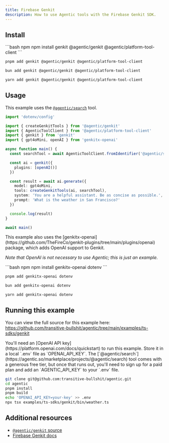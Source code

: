 ```yaml
---
title: Firebase Genkit
description: How to use Agentic tools with the Firebase Genkit SDK.
---
```


## Install

<CodeGroup>
```bash npm
npm install genkit @agentic/genkit @agentic/platform-tool-client
```

```bash pnpm
pnpm add genkit @agentic/genkit @agentic/platform-tool-client
```

```bash bun
bun add genkit @agentic/genkit @agentic/platform-tool-client
```

```bash yarn
yarn add genkit @agentic/genkit @agentic/platform-tool-client
```

</CodeGroup>

## Usage

This example uses the [`@agentic/search`](https://agentic.so/marketplace/projects/@agentic/search) tool.

```ts
import 'dotenv/config'

import { createGenkitTools } from '@agentic/genkit'
import { AgenticToolClient } from '@agentic/platform-tool-client'
import { genkit } from 'genkit'
import { gpt4oMini, openAI } from 'genkitx-openai'

async function main() {
  const searchTool = await AgenticToolClient.fromIdentifier('@agentic/search')

  const ai = genkit({
    plugins: [openAI()]
  })

  const result = await ai.generate({
    model: gpt4oMini,
    tools: createGenkitTools(ai, searchTool),
    system: 'You are a helpful assistant. Be as concise as possible.',
    prompt: 'What is the weather in San Francisco?'
  })

  console.log(result)
}

await main()
```

<Expandable title="Additional dependencies">
This example also uses the [genkitx-openai](https://github.com/TheFireCo/genkit-plugins/tree/main/plugins/openai) package, which adds OpenAI support to Genkit.

_Note that OpenAI is not necessary to use Agentic; this is just an example._

<CodeGroup>
```bash npm
npm install genkitx-openai dotenv
```

```bash pnpm
pnpm add genkitx-openai dotenv
```

```bash bun
bun add genkitx-openai dotenv
```

```bash yarn
yarn add genkitx-openai dotenv
```

</CodeGroup>
</Expandable>

## Running this example

You can view the full source for this example here: https://github.com/transitive-bullshit/agentic/tree/main/examples/ts-sdks/genkit

<Info>
  You'll need an [OpenAI API key](https://platform.openai.com/docs/quickstart)
  to run this example. Store it in a local `.env` file as `OPENAI_API_KEY`.
</Info>

<Info>
  The
  [`@agentic/search`](https://agentic.so/marketplace/projects/@agentic/search)
  tool comes with a generous free tier, but once that runs out, you'll need to
  sign up for a paid plan and add an `AGENTIC_API_KEY` to your `.env` file.
</Info>

```sh
git clone git@github.com:transitive-bullshit/agentic.git
cd agentic
pnpm install
pnpm build
echo 'OPENAI_API_KEY=your-key' >> .env
npx tsx examples/ts-sdks/genkit/bin/weather.ts
```

## Additional resources

- [`@agentic/genkit` source](https://github.com/transitive-bullshit/agentic/blob/main/stdlib/genkit/src/genkit.ts)
- [Firebase Genkit docs](https://firebase.google.com/docs/genkit)
